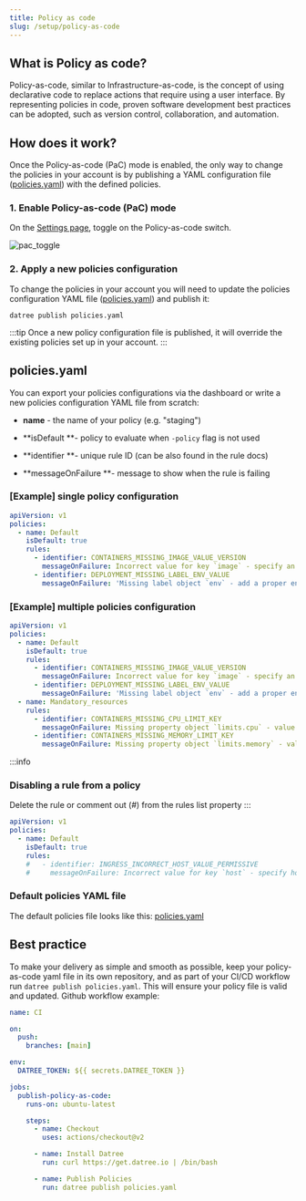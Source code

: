 ```yaml
---
title: Policy as code
slug: /setup/policy-as-code
---
```


## What is Policy as code?

Policy-as-code, similar to Infrastructure-as-code, is the concept of using declarative code to replace actions that require using a user interface. By representing policies in code, proven software development best practices can be adopted, such as version control, collaboration, and automation.

## How does it work?

Once the Policy-as-code (PaC) mode is enabled, the only way to change the policies in your account is by publishing a YAML configuration file ([policies.yaml](/setup/policy-as-code#policiesyaml)) with the defined policies.

### 1. Enable Policy-as-code (PaC) mode

On the [Settings page](https://app.datree.io/settings), toggle on the Policy-as-code switch.

![pac_toggle](/img/setup/policy-as-code/1.png)

### 2. Apply a new policies configuration

To change the policies in your account you will need to update the policies configuration YAML file ([policies.yaml](/setup/policy-as-code#policiesyaml)) and publish it:

```terminal
datree publish policies.yaml
```

:::tip
Once a new policy configuration file is published, it will override the existing policies set up in your account.
:::

## policies.yaml

You can export your policies configurations via the dashboard or write a new policies configuration YAML file from scratch:

- **name** - the name of your policy (e.g. "staging")

- **isDefault **- policy to evaluate when `-policy` flag is not used

- **identifier **- unique rule ID (can be also found in the rule docs)

- **messageOnFailure **- message to show when the rule is failing

### [Example] single policy configuration

```yaml
apiVersion: v1
policies:
  - name: Default
    isDefault: true
    rules:
      - identifier: CONTAINERS_MISSING_IMAGE_VALUE_VERSION
        messageOnFailure: Incorrect value for key `image` - specify an image version to avoid unpleasant "version surprises" in the future
      - identifier: DEPLOYMENT_MISSING_LABEL_ENV_VALUE
        messageOnFailure: 'Missing label object `env` - add a proper environment description (e.g. "prod", "testing", etc.) to the Deployment config'
```

### \[Example] multiple policies configuration

```yaml
apiVersion: v1
policies:
  - name: Default
    isDefault: true
    rules:
      - identifier: CONTAINERS_MISSING_IMAGE_VALUE_VERSION
        messageOnFailure: Incorrect value for key `image` - specify an image version to avoid unpleasant "version surprises" in the future
      - identifier: DEPLOYMENT_MISSING_LABEL_ENV_VALUE
        messageOnFailure: 'Missing label object `env` - add a proper environment description (e.g. "prod", "testing", etc.) to the Deployment config'
  - name: Mandatory_resources
    rules:
      - identifier: CONTAINERS_MISSING_CPU_LIMIT_KEY
        messageOnFailure: Missing property object `limits.cpu` - value should be within the accepted boundaries recommended by the organization
      - identifier: CONTAINERS_MISSING_MEMORY_LIMIT_KEY
        messageOnFailure: Missing property object `limits.memory` - value should be within the accepted boundaries recommended by the organization
```

:::info

### Disabling a rule from a policy

Delete the rule or comment out (#) from the rules list property
:::

```yaml
apiVersion: v1
policies:
  - name: Default
    isDefault: true
    rules:
    #   - identifier: INGRESS_INCORRECT_HOST_VALUE_PERMISSIVE
    #     messageOnFailure: Incorrect value for key `host` - specify host instead of using a wildcard character ("*")
```

### Default policies YAML file

The default policies file looks like this: [policies.yaml](https://github.com/datreeio/datree/blob/main/examples/defaultPaC/policies.yaml)

## Best practice

To make your delivery as simple and smooth as possible, keep your policy-as-code yaml file in its own repository, and as part of your CI/CD workflow run `datree publish policies.yaml`. This will ensure your policy file is valid and updated. Github workflow example:

```yaml
name: CI

on:
  push:
    branches: [main]

env:
  DATREE_TOKEN: ${{ secrets.DATREE_TOKEN }}

jobs:
  publish-policy-as-code:
    runs-on: ubuntu-latest

    steps:
      - name: Checkout
        uses: actions/checkout@v2

      - name: Install Datree
        run: curl https://get.datree.io | /bin/bash

      - name: Publish Policies
        run: datree publish policies.yaml
```
